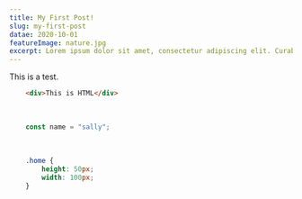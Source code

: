 ```yaml
---
title: My First Post!
slug: my-first-post
datae: 2020-10-01
featureImage: nature.jpg
excerpt: Lorem ipsum dolor sit amet, consectetur adipiscing elit. Curabitur accumsan sagittis leo, ac sollicitudin purus placerat ornare.
---
```


This is a test.

```html
    <div>This is HTML</div>
```
<br />

```js
    const name = "sally";
```

<br />

```css
    .home {
        height: 50px;
        width: 100px;
    }
```

